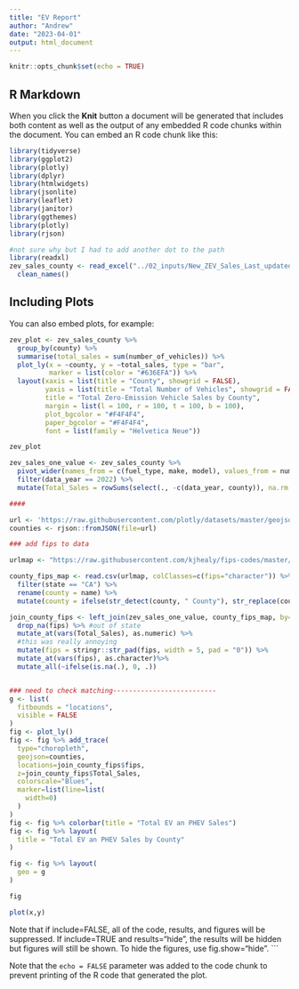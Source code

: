 ```yaml
---
title: "EV Report"
author: "Andrew"
date: "2023-04-01"
output: html_document
---
```


```r
knitr::opts_chunk$set(echo = TRUE)
```

## R Markdown


When you click the **Knit** button a document will be generated that includes both content as well as the output of any embedded R code chunks within the document. You can embed an R code chunk like this:

```r

library(tidyverse)
library(ggplot2)
library(plotly)
library(dplyr)
library(htmlwidgets)
library(jsonlite)
library(leaflet)
library(janitor)
library(ggthemes)
library(plotly)
library(rjson)
```


```r
#not sure why but I had to add another dot to the path
library(readxl)
zev_sales_county <- read_excel("../02_inputs/New_ZEV_Sales_Last_updated_01-18-2023.xlsx", sheet = "County") %>% 
  clean_names()
```

## Including Plots

You can also embed plots, for example:

```r
zev_plot <- zev_sales_county %>%
  group_by(county) %>%
  summarise(total_sales = sum(number_of_vehicles)) %>%
  plot_ly(x = ~county, y = ~total_sales, type = "bar",
          marker = list(color = "#636EFA")) %>%
  layout(xaxis = list(title = "County", showgrid = FALSE),
         yaxis = list(title = "Total Number of Vehicles", showgrid = FALSE),
         title = "Total Zero-Emission Vehicle Sales by County",
         margin = list(l = 100, r = 100, t = 100, b = 100),
         plot_bgcolor = "#F4F4F4",
         paper_bgcolor = "#F4F4F4",
         font = list(family = "Helvetica Neue"))

zev_plot
```


```r
zev_sales_one_value <- zev_sales_county %>% 
  pivot_wider(names_from = c(fuel_type, make, model), values_from = number_of_vehicles) %>% 
  filter(data_year == 2022) %>%
  mutate(Total_Sales = rowSums(select(., -c(data_year, county)), na.rm = TRUE))

####

url <- 'https://raw.githubusercontent.com/plotly/datasets/master/geojson-counties-fips.json'
counties <- rjson::fromJSON(file=url)

### add fips to data

urlmap <- "https://raw.githubusercontent.com/kjhealy/fips-codes/master/state_and_county_fips_master.csv"

county_fips_map <- read.csv(urlmap, colClasses=c(fips="character")) %>%
  filter(state == "CA") %>% 
  rename(county = name) %>% 
  mutate(county = ifelse(str_detect(county, " County"), str_replace(county, " County", ""), county))

join_county_fips <- left_join(zev_sales_one_value, county_fips_map, by= "county") %>% 
  drop_na(fips) %>% #out of state
  mutate_at(vars(Total_Sales), as.numeric) %>% 
  #this was really annoying 
  mutate(fips = stringr::str_pad(fips, width = 5, pad = "0")) %>% 
  mutate_at(vars(fips), as.character)%>% 
  mutate_all(~ifelse(is.na(.), 0, .))


### need to check matching--------------------------
g <- list(
  fitbounds = "locations",
  visible = FALSE
)
fig <- plot_ly()
fig <- fig %>% add_trace(
  type="choropleth",
  geojson=counties,
  locations=join_county_fips$fips,
  z=join_county_fips$Total_Sales,
  colorscale="Blues",
  marker=list(line=list(
    width=0)
  )
)
fig <- fig %>% colorbar(title = "Total EV an PHEV Sales")
fig <- fig %>% layout(
  title = "Total EV an PHEV Sales by County"
)

fig <- fig %>% layout(
  geo = g
)

fig
```

```r
plot(x,y)
```
Note that if include=FALSE, all of the code, results, and figures will be suppressed. If include=TRUE and results="hide", the results will be hidden but figures will still be shown. To hide the figures, use fig.show="hide".
```

Note that the `echo = FALSE` parameter was added to the code chunk to prevent printing of the R code that generated the plot.
